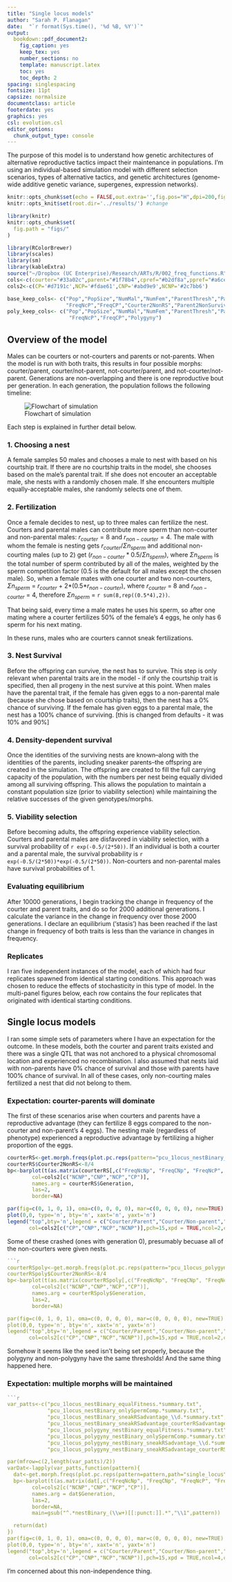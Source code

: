 ```yaml
---
title: "Single locus models"
author: "Sarah P. Flanagan"
date:  "`r format(Sys.time(), '%d %B, %Y')`"
output:
  bookdown::pdf_document2:
    fig_caption: yes
    keep_tex: yes
    number_sections: no
    template: manuscript.latex
    toc: yes
    toc_depth: 2
spacing: singlespacing
fontsize: 11pt
capsize: normalsize
documentclass: article
footerdate: yes
graphics: yes
csl: evolution.csl
editor_options:
  chunk_output_type: console
---
```


The purpose of this model is to understand how genetic architectures of alternative reproductive tactics impact their maintenance in populations. I'm using an individual-based simulation model with different selection scenarios, types of alternative tactics, and genetic architectures (genome-wide additive genetic variance, supergenes, expression networks).

```r
knitr::opts_chunk$set(echo = FALSE,out.extra='',fig.pos="H",dpi=200,fig.height = 7,fig.width = 7)
knitr::opts_knit$set(root.dir='../results/') #change

```
```r
library(knitr)
knitr::opts_chunk$set(
  fig.path = "figs/"
)
```
```r
library(RColorBrewer)
library(scales)
library(sm)
library(kableExtra)
source("~/Dropbox (UC Enterprise)/Research/ARTs/R/002_freq_functions.R")
cols<-c(courter="#33a02c",parent="#1f78b4",cpref="#b2df8a",ppref="#a6cee3")
cols2<-c(CP='#d7191c',NCP='#fdae61',CNP='#abd9e9',NCNP='#2c7bb6')
```
```r
base_keep_cols<- c("Pop","PopSize","NumMal","NumFem","ParentThresh","ParentFreq","CourterThresh","CourterFreq","FreqNcNp","FreqCNp",
                   "FreqNcP","FreqCP","Courter2NonRS","Parent2NonSurvival")
poly_keep_cols<- c("Pop","PopSize","NumMal","NumFem","ParentThresh","ParentFreq","CourterThresh","CourterFreq","FreqNcNp","FreqCNp",
                    "FreqNcP","FreqCP","Polygyny")

```


## Overview of the model 

Males can be courters or not-courters and parents or not-parents. When the model is run with both traits, this results in four possible morphs: courter/parent, courter/not-parent, not-courter/parent, and not-courter/not-parent. Generations are non-overlapping and there is one reproductive bout per generation. In each generation, the population follows the following timeline: 

![Flowchart of simulation](../figs/density-dependent-flowchart.jpg)

Each step is explained in further detail below. 

\newpage

### 1. Choosing a nest

A female samples 50 males and chooses a male to nest with based on his courtship trait. If there are no courtship traits in the model, she chooses based on the male's parental trait. If she does not encouter an acceptable male, she nests with a randomly chosen male. If she encounters multiple equally-acceptable males, she randomly selects one of them.  

### 2. Fertilization

Once a female decides to nest, up to three males can fertilize the nest. Courters and parental males can contribute more sperm than non-courter and non-parental males: $r_{courter}=8$ and $r_{non-courter}=4$. The male with whom the female is nesting gets $r_{courter}/\Sigma{n_{sperm}}$ and additional non-courting males (up to 2) get $(r_{non-courter}*0.5/\Sigma{n_{sperm}})$, where $\Sigma{n_{sperm}}$ is the total number of sperm contributed by all of the males, weighted by the sperm competition factor (0.5 is the default for all males except the chosen male). So, when a female mates with one courter and two non-courters, $\Sigma{n_{sperm}}$ = $r_{courter}$ + 2$*$(0.5$*$$r_{non-courter}$), where $r_{courter}$ = 8 and $r_{non-courter}$ = 4, therefore $\Sigma{n_{sperm}}$ = `r sum(8,rep((0.5*4),2))`. 

That being said, every time a male mates he uses his sperm, so after one mating where a courter fertilizes 50% of the female's 4 eggs, he only has 6 sperm for his next mating. 

In these runs, males who are courters cannot sneak fertilizations.

### 3. Nest Survival

Before the offspring can survive, the nest has to survive. This step is only relevant when parental traits are in the model - if only the courtship trait is specified, then all progeny in the nest survive at this point. When males have the parental trait, if the female has given eggs to a non-parental male (because she chose based on courtship traits), then the nest has a 0% chance of surviving. If the female has given eggs to a parental male, the nest has a 100% chance of surviving. [this is changed from defaults - it was 10% and 90%]

### 4. Density-dependent survival

Once the identities of the surviving nests are known--along with the identities of the parents, including sneaker parents--the offspring are created in the simulation. The offspring are created to fill the full carrying capacity of the population, with the numbers per nest being equally divided among all surviving offspring. This allows the population to maintain a constant population size (prior to viability selection) while maintaining the relative successes of the given genotypes/morphs. 

### 5. Viability selection 

Before becoming adults, the offspring experience viability selection. Courters and parental males are disfavored in viability selection, with a survival probability of `r exp(-0.5/(2*50))`. If an individual is both a courter and a parental male, the survival probability is `r exp(-0.5/(2*50))*exp(-0.5/(2*50))`. Non-courters and non-parental males have survival probabilities of 1. 

### Evaluating equilibrium

After 10000 generations, I begin tracking the change in frequency of the courter and parent traits, and do so for 2000 additional generations. I calculate the variance in the change in frequency over those 2000 generations. I declare an equilibrium ('stasis') has been reached if the last change in frequency of both traits is less than the variance in changes in frequency. 

### Replicates

I ran five independent instances of the model, each of which had four replicates spawned from identical starting conditions. This approach was chosen to reduce the effects of stochasticity in this type of model. In the multi-panel figures below, each row contains the four replicates that originated with identical starting conditions. 

## Single locus models

I ran some simple sets of parameters where I have an expectation for the outcome. In these models, both the courter and parent traits existed and there was a single QTL that was not anchored to a physical chromosomal location and experienced no recombination. I also assumed that nests laid with non-parents have 0% chance of survival and those with parents have 100% chance of survival. In all of these cases, only non-courting males fertilized a nest that did not belong to them.

### Expectation: courter-parents will dominate

The first of these scenarios arise when courters and parents have a reproductive advantage (they can fertilize 8 eggs compared to the non-courter and non-parent's 4 eggs). The nesting male (regardless of phenotype) experienced a reproductive advantage by fertilizing a higher proportion of the eggs. 

```r
courterRS<-get.morph.freqs(plot.pc.reps(pattern="pcu_1locus_nestBinary_courterRSadvantage.*summary.txt",path="single_locus",cols,make.plot=FALSE))
courterRS$Courter2NonRS<-8/4
bp<-barplot(t(as.matrix(courterRS[,c("FreqNcNp", "FreqCNp", "FreqNcP", "FreqCP")])),
        col=cols2[c("NCNP","CNP","NCP","CP")],
        names.arg = courterRS$Generation,
        las=2,
        border=NA)

par(fig=c(0, 1, 0, 1), oma=c(0, 0, 0, 0), mar=c(0, 0, 0, 0), new=TRUE)
plot(0,0, type='n', bty='n', xaxt='n', yaxt='n')
legend("top",bty='n',legend = c("Courter/Parent","Courter/Non-parent","Non-courter/Parent","Non-courter/Non-parent"),
       col=cols2[c("CP","CNP","NCP","NCNP")],pch=15,xpd = TRUE,ncol=2,cex=1.25)

```

Some of these crashed (ones with generation 0), presumably becuase all of the non-courters were given nests.

```r

```r
courterRSpoly<-get.morph.freqs(plot.pc.reps(pattern="pcu_1locus_polygyny_nestBinary_courterRSadvantage.*summary.txt",path="single_locus",cols,make.plot=FALSE))
courterRSpoly$Courter2NonRS<-8/4
bp<-barplot(t(as.matrix(courterRSpoly[,c("FreqNcNp", "FreqCNp", "FreqNcP", "FreqCP")])),
        col=cols2[c("NCNP","CNP","NCP","CP")],
        names.arg = courterRSpoly$Generation,
        las=2,
        border=NA)

par(fig=c(0, 1, 0, 1), oma=c(0, 0, 0, 0), mar=c(0, 0, 0, 0), new=TRUE)
plot(0,0, type='n', bty='n', xaxt='n', yaxt='n')
legend("top",bty='n',legend = c("Courter/Parent","Courter/Non-parent","Non-courter/Parent","Non-courter/Non-parent"),
       col=cols2[c("CP","CNP","NCP","NCNP")],pch=15,xpd = TRUE,ncol=2,cex=1.25)

```

Somehow it seems like the seed isn't being set properly, because the polygyny and non-polygyny have the same thresholds! And the same thing happened here. 

### Expectation: multiple morphs will be maintained



```r
```r
var_patts<-c("pcu_1locus_nestBinary_equalFitness.*summary.txt",
             "pcu_1locus_nestBinary_onlySpermComp.*summary.txt",
             "pcu_1locus_nestBinary_sneakRSadvantage_\\d.*summary.txt",
             "pcu_1locus_nestBinary_sneakRSadvantage_courterRSadvantage.*summary.txt",
             "pcu_1locus_polygyny_nestBinary_equalFitness.*summary.txt",
             "pcu_1locus_polygyny_nestBinary_onlySpermComp.*summary.txt",
             "pcu_1locus_polygyny_nestBinary_sneakRSadvantage_\\d.*summary.txt",
             "pcu_1locus_polygyny_nestBinary_sneakRSadvantage_courterRSadvantage.*summary.txt")

par(mfrow=c(2,length(var_patts)/2))
varDat<-lapply(var_patts,function(pattern){
  dat<-get.morph.freqs(plot.pc.reps(pattern=pattern,path="single_locus",cols,make.plot=FALSE))
  bp<-barplot(t(as.matrix(dat[,c("FreqNcNp", "FreqCNp", "FreqNcP", "FreqCP")])),
        col=cols2[c("NCNP","CNP","NCP","CP")],
        names.arg = dat$Generation,
        las=2,
        border=NA,
        main=gsub("^.*nestBinary_(\\w+)[[:punct:]].*","\\1",pattern))

  return(dat)
})
par(fig=c(0, 1, 0, 1), oma=c(0, 0, 0, 0), mar=c(0, 0, 0, 0), new=TRUE)
plot(0,0, type='n', bty='n', xaxt='n', yaxt='n')
legend("top",bty='n',legend = c("Courter/Parent","Courter/Non-parent","Non-courter/Parent","Non-courter/Non-parent"),
       col=cols2[c("CP","CNP","NCP","NCNP")],pch=15,xpd = TRUE,ncol=4,cex=1.25)

```

I'm concerned about this non-independence thing. 